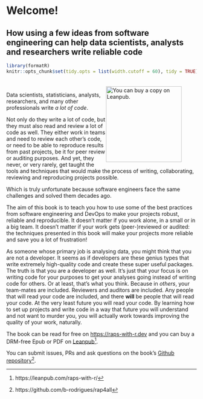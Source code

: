 # Welcome! {.unnumbered}
## How using a few ideas from software engineering can help data scientists, analysts and researchers write reliable code

```r
library(formatR)
knitr::opts_chunk$set(tidy.opts = list(width.cutoff = 60), tidy = TRUE)
```

::: {.content-hidden when-format="pdf"}
<figure>
  <a href = "https://leanpub.com/raps-with-r">  
    <img style="float: right; clear: right" height="200" src="https://d2sofvawe08yqg.cloudfront.net/raps-with-r/s_hero2x?1676902653" alt="You can buy a copy on Leanpub."></img>
</a>
</figure>
:::

Data scientists, statisticians, analysts, researchers, and many other
professionals write *a lot of code*.

Not only do they write a lot of code, but they must also read and review a lot
of code as well. They either work in teams and need to review each other’s code,
or need to be able to reproduce results from past projects, be it for peer
review or auditing purposes. And yet, they never, or very rarely, get taught the
tools and techniques that would make the process of writing, collaborating,
reviewing and reproducing projects possible.

Which is truly unfortunate because software engineers face the same challenges
and solved them decades ago.

The aim of this book is to teach you how to use some of the best practices from
software engineering and DevOps to make your projects robust, reliable and
reproducible. It doesn’t matter if you work alone, in a small or in a big team.
It doesn’t matter if your work gets (peer-)reviewed or audited: the techniques
presented in this book will make your projects more reliable and save you a lot
of frustration!

As someone whose primary job is analysing data, you might think that you are not
a developer. It seems as if developers are these genius types that write
extremely high-quality code and create these super useful packages. The truth is
that you are a developer as well. It’s just that your focus is on writing code
for your purposes to get your analyses going instead of writing code for others.
Or at least, that’s what you think. Because in *others*, your team-mates are
included. Reviewers and auditors are included. Any people that will read your
code are included, and there **will** be people that will read your code. At the
very least future you will read your code. By learning how to set up projects
and write code in a way that future you will understand and not want to murder
you, you will actually work towards improving the quality of your work,
naturally.

The book can be read for free on
[https://raps-with-r.dev](https://raps-with-r.dev) and you can buy a DRM-free
Epub or PDF on
[Leanpub](https://leanpub.com/raps-with-r/)^[https://leanpub.com/raps-with-r/].

You can submit issues, PRs and ask questions on the book’s
[Github repository](https://github.com/b-rodrigues/rap4all)^[https://github.com/b-rodrigues/rap4all].
